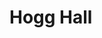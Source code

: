 
# Hogg Hall
<ProjectDetails
  region="Riverlands"
  house="House Wode"
  type="Keep"
  status="Completed"
  warp="/warp hogghall"
  projectLead=""
  dateStarted="undefined"
  dateCompleted="undefined"
/>
